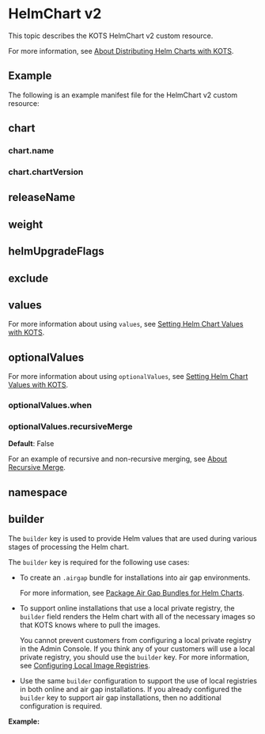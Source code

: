 
# HelmChart v2

This topic describes the KOTS HelmChart v2 custom resource.

<KotsHelmCrDescription/>

For more information, see [About Distributing Helm Charts with KOTS](/vendor/helm-native-about).

## Example

The following is an example manifest file for the HelmChart v2 custom resource:

<V2Example/>

## chart

<Chart/>

### chart.name

<ChartName/>

### chart.chartVersion

<ChartVersion/>

## releaseName

<ChartReleaseName/>

## weight

<Weight/>

## helmUpgradeFlags

<HelmUpgradeFlags/>

## exclude

<Exclude/>

## values

<Values/>

For more information about using `values`, see [Setting Helm Chart Values with KOTS](/vendor/helm-optional-value-keys).

## optionalValues

<OptionalValues/>

For more information about using `optionalValues`, see [Setting Helm Chart Values with KOTS](/vendor/helm-optional-value-keys).

### optionalValues.when

<OptionalValuesWhen/>

### optionalValues.recursiveMerge

<OptionalValuesRecursiveMerge/>

**Default**: False

For an example of recursive and non-recursive merging, see [About Recursive Merge](/vendor/helm-optional-value-keys#recursive-merge).

## namespace

<Namespace/>

## builder

The `builder` key is used to provide Helm values that are used during various stages of processing the Helm chart.

The `builder` key is required for the following use cases:

* To create an `.airgap` bundle for installations into air gap environments.

  <BuilderAirgapIntro/>

  For more information, see [Package Air Gap Bundles for Helm Charts](/vendor/helm-packaging-airgap-bundles).

* To support online installations that use a local private registry, the `builder` field renders the Helm chart with all of the necessary images so that KOTS knows where to pull the images.

  You cannot prevent customers from configuring a local private registry in the Admin Console. If you think any of your customers will use a local private registry, you should use the `builder` key. For more information, see [Configuring Local Image Registries](/enterprise/image-registry-settings).

<HelmBuilderRequirements/>

* Use the same `builder` configuration to support the use of local registries in both online and air gap installations. If you already configured the `builder` key to support air gap installations, then no additional configuration is required.

**Example:**

<BuilderExample/>
